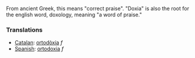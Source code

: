 From ancient Greek, this means "correct praise". "Doxia" is also the root for the english word, doxology, meaning "a word of praise."

===Translations===
*[[Catalan]]: [[ortodòxia]] ''f''
*[[Spanish]]: [[ortodoxia]] ''f''